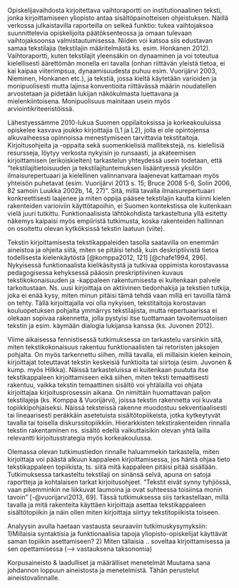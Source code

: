 ﻿

Opiskelijavaihdosta kirjoitettava vaihtoraportti on institutionaalinen teksti, jonka kirjoittamiseen yliopisto antaa sisältöpainotteisen ohjeistuksen. Näillä verkossa julkaistavilla raporteilla on selkeä funktio: tukea vaihtojaksoa suunnittelevia opiskelijoita päätöksenteossa ja omaan tulevaan vaihtojaksoonsa valmistautumisessa. Niiden voi katsoa siis edustavan samaa tekstilajia (tekstilajin määritelmästä ks. esim. Honkanen 2012). Vaihtoraportti, kuten tekstilajit yleensäkin on dynaaminen ja voi toteutua kielellisesti äärettömän monella eri tavalla (onhan riittävän yleistä tietoa, ei kai kaipaa viiterimpsua, dynaamisuudesta puhuu esim. Vuorijärvi 2003, Nieminen, Honkanen etc.), ja tekstiä, jossa kieltä käytetään varioiden ja monipuolisesti mutta lajinsa konventioita riittävässä määrin noudatellen arvostetaan ja pidetään lukijan näkökulmasta luettavana ja mielenkiintoisena. Monipuolisuus mainitaan usein myös arviointikriteeristöissä.

Lähestyessämme 2010-lukua Suomen oppilaitoksissa ja korkeakouluissa opiskelee kasvava joukko kirjoittajia (L1 ja L2), jolla ei ole opintojensa alkuvaiheessa opinnoissa menestymiseen tarvittavia tekstitaitoja.  Kirjoitusohjeita ja -oppaita sekä suomenkielisiä mallitekstejä, ns. kielellisiä resursseja, löytyy verkosta nykyisin jo runsaasti, ja akateemisen kirjoittamisen (erikoiskielten) tarkastelun yhteydessä usein todetaan, että ”tekstilajitietoisuuden ja tekstilajituntemuksen lisääntyessä yksilön ilmaisurepertuaari ja kielellinen valinnanvara laajenevat kattamaan myös yhteisön puhetavat (esim. Vuorijärvi 2013 s. 15; Bruce 2008 5-6, Solin 2006, 82 samoin Luukka 2002b, 14, 27)”.  Sitä, millä tavalla ilmaisurepertuaari konkreettisesti laajenee ja miten oppija pääsee tekstilajin kautta kiinni kielen rakenteiden varioiviin käyttötapoihin, ei Suomen kontekstissa ole kuitenkaan vielä juuri tutkittu. Funktionaalisista lähtökohdista tarkasteltuna yllä esitetty näkemys kaipaisi myös empiiristä tutkimusta, koska rakenteiden hallinnan on osoitettu olevan kytköksissä tekstin laatuun (viite). 

Tekstin kirjoittamisesta tekstikappaleiden tasolla saatavilla on enemmän aineistoa ja ohjeita siitä, miten se pitäisi tehdä, kuin deskriptiivistä tietoa todellisesta kielenkäytöstä [@komppa2012, 121] [@chafe1994, 296].  Nykyisessä funktionaalista kielikäsitystä ja tutkivaa oppimista korostavassa pedagogisessa kehyksessä pääosin preskriptiivinen kuvaus tekstikokonaisuuden ja -kappaleen rakentumisesta ei kuitenkaan palvele tarkoitustaan. Ns. uusi kirjoittaja on aktiivinen tiedonhakija ja tekstien tutkija, joka ei enää kysy, miten minun pitäisi tämä tehdä vaan millä eri tavoilla tämä on tehty. Tällä kirjoittajalla voi olla nykyisen, tekstitaitoja korostavan kouluopetuksen pohjalta ymmärrys tekstilajista, mutta repertuaarissa ei olekaan sopivaa rakennetta, jolla pystyisi itse tuottamaan tavoitemuotoisen tekstin ja esim. käymään dialogia lukijansa kanssa (ks. Juvonen 2012).  

Viime aikaisessa fennistisessä tutkimuksessa on tarkastelu varsinkin sitä, miten tekstikokonaisuus rakentuu funktionaalisten tai retoristen jaksojen pohjalta. On myös tarkennettu siihen, millä tavalla, eli millaisin kielen keinoin, kirjoittajat toteuttavat tekstin keskeisiä funktioita tai siirtoja (esim. Juvonen & kump. myös Hilkka). Näissä tarkasteluissa ei kuitenkaan puututa itse tekstikappaleen kirjoittamiseen eikä siihen, miten teksti temaattisesti rakentuu, vaikka tekstin temaattinen sisältö voi yhtälailla voi ohjata kirjoittajaa kirjoitusprosessin aikana. On nimittäin huomattavan paljon tekstilajeja (ks. Komppa & Vuorijärvi), joissa tekstin rakennetta voi kuvata topiikkipohjaiseksi. Näissä teksteissä rakenne muodostuu sekventiaalisesti tai lineaarisesti peräkkäin asetetuista sisältötopiikeista, jotka kytkeytyvät tavalla tai toisella diskurssitopiikkiin. Hierarkkisten tekstirakenteiden rinnalla tekstin rakentaminen ns. sisältö edellä vaikuttaisikin olevan yhtä lailla relevantti kirjoitusstrategia myös korkeakoulussa.

Olemassa olevan tutkimustiedon rinnalle haluammekin tarkastella, miten kirjoittaja voi päästä alkuun kappaleen kirjoittamisessa, jos häntä ohjaa tieto tekstikappaleen topiikista, ts. siitä mitä kappaleen pitäisi pitää sisällään. Tutkimuksessa tarkasteltu tekstilaji on sinänsä selvä, apuna on satoja raportteja ja kohtalaisen tarkat kirjoitusohjeet. "Tekstit eivät synny tyhjiössä, vaan pikemminkin ne liikkuvat laumoina ja ovat suhteessa toisiinsa monin tavoin" [-@vuorijarvi2013, 69]. Tässä tutkimuksessa siis tarkastellaan, millä tavalla ja mitä rakenteita käyttäen kirjoittaja asettaa tekstikappaleen sisältötopiikin ja näin ollen miten kirjoittaja siirtyy tekstitopiikista toiseen. 

Analyysin avulla haetaan vastausta seuraaviin tutkimuskysymyksiin: 
1)Millaisia syntaktisia ja funktionaalisia tapoja yliopisto-opiskelijat käyttävät saman topiikin asettamiseen?
2) Miten tällaisia .. soveltaa kirjoittamisessa ja sen opettamisessa (--> vastauksena taksonomia)

Korpusaineisto & laadulliset ja määrälliset menetelmät
Muutama sana johdannon loppuun aineistosta ja menetelmistä. Tähän perustelut aineistovalinnalle.
